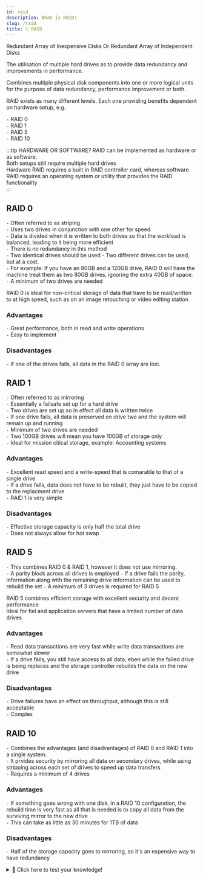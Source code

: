 ```yaml
---
id: raid
description: What is RAID?
slug: /raid
title: 🗄️ RAID
---
```


<p className="grey">Redundant Array of Inexpensive Disks Or Redundant Array of Independent Disks</p>

The utilisation of multiple hard drives as to provide data redundancy and improvements in performance.

Combines multiple physical disk components into one or more logical units for the purpose of data redundancy, performance improvement or both.

RAID exists as many different levels. Each one providing benefits dependent on hardware setup, e.g.

`-` RAID 0 <br />
`-` RAID 1 <br />
`-` RAID 5 <br />
`-` RAID 10 <br />

:::tip HARDWARE OR SOFTWARE?
RAID can be implemented as hardware or as software. <br />
Both setups still require multiple hard drives <br />
Hardware RAID requires a built in RAID controller card, whereas software RAID requires an operating system or utility that provides the RAID functionality <br />
:::

## RAID 0
`-` Often referred to as striping <br />
`-` Uses two drives in conjunction with one other for speed <br />
`-` Data is divided when it is written to both drives so that the workload is balanced, leading to it being more efficient <br />
`-` There is no redundancy in this method <br />
`-` Two identical drives should be used - Two different drives can be used, but at a cost. <br />
`-` For example: If you have an 80GB and a 120GB drive, RAID 0 will have the machine treat them as two 80GB drives, ignoring the extra 40GB of space. <br />
`-` A minimum of two drives are needed <br />

RAID 0 is ideal for non-critical storage of data that have to be read/written to at high speed, such as on an image retouching or video editing station

### Advantages
`-` Great performance, both in read and write operations <br />
`-` Easy to implement <br />

### Disadvantages
`-` If one of the drives fails, all data in the RAID 0 array are lost.

## RAID 1
`-` Often referred to as mirroring <br />
`-` Essentially a failsafe set up for a hard drive <br />
`-` Two drives are set up so in effect all data is written twice <br />
`-` If one drive fails, all data is preserved on drive two and the system will remain up and running <br />
`-` Minimum of two drives are needed <br />
`-` Two 100GB drives will mean you have 100GB of storage only <br />
`-` Ideal for mission citical storage, example: Accounting systems <br />

### Advantages
`-` Excellent read speed and a write-speed that is comarable to that of a single drive <br />
`-` If a drive fails, data does not have to be rebuilt, they just have to be copied to the replacment drive <br />
`-` RAID 1 is very simple <br />

### Disadvantages
`-` Effective storage capacity is only half the total drive <br />
`-` Does not always allow for hot swap

## RAID 5
`-` This combines RAID 0 & RAID 1, however it does not use mirroring. <br />
`-` A parity block across all drives is employed
`-` If a drive fails the parity, information along with the remaining drive information can be used to rebuild the set
`-` A minimum of 3 drives is required for RAID 5

RAID 5 combines efficient storage with excellent security and decent performance <br />
Ideal for fiel and application servers that have a limited number of data drives

### Advantages
`-` Read data transactions are very fast while write data transactions are somewhat slower <br />
`-` If a drive fails, you still have access to all data, eben while the failed drive is being replaces and the storage controller rebuilds the data on the new drive

### Disadvantages
`-` Drive failures have an effect on throughput, although this is still acceptable <br />
`-` Complex

## RAID 10
`-` Combines the advantages (and disadvantages) of RAID 0 and RAID 1 into a single system. <br />
`-` It prvides security by mirroring all data on secondary drives, while using stripping across each set of drives to speed up data transfers <br />
`-` Requires a minimum of 4 drives

### Advantages
`-` If something goes wrong with one disk, in a RAID 10 configuration, the rebuild time is very fast as all that is needed is to copy all data from the surviving mirror to the new drive <br />
`-` This can take as little as 30 minutes for 1TB of data

### Disadvantages
`-` Half of the storage capacity goes to mirroring, so it's an expensive way to have redundancy

<details>
  <summary>🧠 Click here to test your knowledge! </summary>

<iframe src="https://quizlet.com/680973904/match/embed?i=3loczc&x=1jj1" height="500" width="100%"></iframe>
 
</details>
